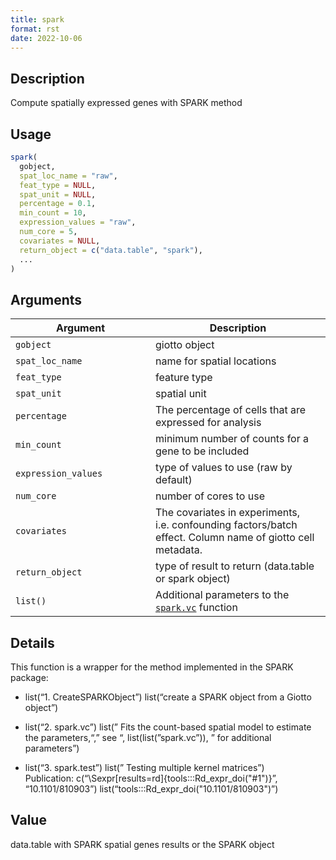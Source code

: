 ```yaml
--- 
title: spark 
format: rst 
date: 2022-10-06 
--- 
```


## Description

Compute spatially expressed genes with SPARK method


## Usage

```r
spark(
  gobject,
  spat_loc_name = "raw",
  feat_type = NULL,
  spat_unit = NULL,
  percentage = 0.1,
  min_count = 10,
  expression_values = "raw",
  num_core = 5,
  covariates = NULL,
  return_object = c("data.table", "spark"),
  ...
)
```


## Arguments

Argument      |Description
------------- |----------------
`gobject`     |     giotto object
`spat_loc_name`     |     name for spatial locations
`feat_type`     |     feature type
`spat_unit`     |     spatial unit
`percentage`     |     The percentage of cells that are expressed for analysis
`min_count`     |     minimum number of counts for a gene to be included
`expression_values`     |     type of values to use (raw by default)
`num_core`     |     number of cores to use
`covariates`     |     The covariates in experiments, i.e. confounding factors/batch effect. Column name of giotto cell metadata.
`return_object`     |     type of result to return (data.table or spark object)
`list()`     |     Additional parameters to the [`spark.vc`](#spark.vc) function


## Details

This function is a wrapper for the method implemented in the SPARK package:
   

*  list("1. CreateSPARKObject ") list("create a SPARK object from a Giotto object")   

*  list("2. spark.vc ") list(" Fits the count-based spatial model to estimate the parameters,\n", " see ", list(list("spark.vc")), " for additional parameters")   

*  list("3. spark.test ") list(" Testing multiple kernel matrices")  
 Publication: c("\\Sexpr[results=rd]{tools:::Rd_expr_doi(\"#1\")}", "10.1101/810903") list("tools:::Rd_expr_doi(\"10.1101/810903\")")


## Value

data.table with SPARK spatial genes results or the SPARK object


